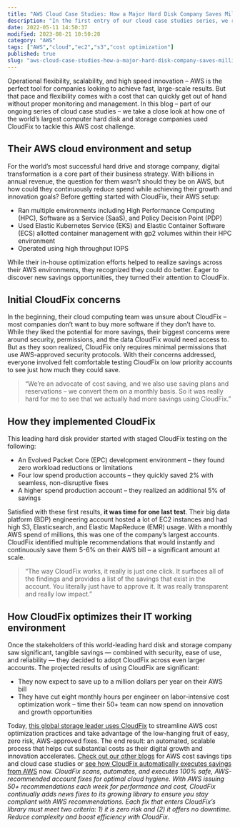 ```yaml
---
title: "AWS Cloud Case Studies: How a Major Hard Disk Company Saves Millions"
description: "In the first entry of our cloud case studies series, we reveal how CloudFix continuously finds and fixes AWS-recommended savings for the biggest name in hard drives."
date: 2022-05-11 14:50:37
modified: 2023-08-21 10:50:28
category: "AWS"
tags: ["AWS","cloud","ec2","s3","cost optimization"]
published: true
slug: "aws-cloud-case-studies-how-a-major-hard-disk-company-saves-millions"
---
```


Operational flexibility, scalability, and high speed innovation – AWS is the perfect tool for companies looking to achieve fast, large-scale results. But that pace and flexibility comes with a cost that can quickly get out of hand without proper monitoring and management. In this blog – part of our ongoing series of cloud case studies – we take a close look at how one of the world’s largest computer hard disk and storage companies used CloudFix to tackle this AWS cost challenge.

## Their AWS cloud environment and setup

For the world’s most successful hard drive and storage company, digital transformation is a core part of their business strategy. With billions in annual revenue, the question for them wasn’t should they be on AWS, but how could they continuously reduce spend while achieving their growth and innovation goals? Before getting started with CloudFix, their AWS setup:

-   Ran multiple environments including High Performance Computing (HPC), Software as a Service (SaaS), and Policy Decision Point (PDP)
-   Used Elastic Kubernetes Service (EKS) and Elastic Container Software (ECS) allotted container management with gp2 volumes within their HPC environment
-   Operated using high throughput IOPS

While their in-house optimization efforts helped to realize savings across their AWS environments, they recognized they could do better. Eager to discover new savings opportunities, they turned their attention to CloudFix.

## Initial CloudFix concerns

In the beginning, their cloud computing team was unsure about CloudFix – most companies don’t want to buy more software if they don’t have to. While they liked the potential for more savings, their biggest concerns were around security, permissions, and the data CloudFix would need access to. But as they soon realized, CloudFix only requires minimal permissions that use AWS-approved security protocols. With their concerns addressed, everyone involved felt comfortable testing CloudFix on low priority accounts to see just how much they could save.

> “We’re an advocate of cost saving, and we also use saving plans and reservations – we convert them on a monthly basis. So it was really hard for me to see that we actually had more savings using CloudFix.”

## How they implemented CloudFix

This leading hard disk provider started with staged CloudFix testing on the following:

-   An Evolved Packet Core (EPC) development environment – they found zero workload reductions or limitations
-   Four low spend production accounts – they quickly saved 2% with seamless, non-disruptive fixes
-   A higher spend production account – they realized an additional 5% of savings

Satisfied with these first results, **it was time for one last test**. Their big data platform (BDP) engineering account hosted a lot of EC2 instances and had high S3, Elasticsearch, and Elastic MapReduce (EMR) usage. With a monthly AWS spend of millions, this was one of the company’s largest accounts. CloudFix identified multiple recommendations that would instantly and continuously save them 5-6% on their AWS bill – a significant amount at scale.

> “The way CloudFix works, it really is just one click. It surfaces all of the findings and provides a list of the savings that exist in the account. You literally just have to approve it. It was really transparent and really low impact.”

## How CloudFix optimizes their IT working environment

Once the stakeholders of this world-leading hard disk and storage company saw significant, tangible savings — combined with security, ease of use, and reliability — they decided to adopt CloudFix across even larger accounts. The projected results of using CloudFix are significant:

-   They now expect to save up to a million dollars per year on their AWS bill
-   They have cut eight monthly hours per engineer on labor-intensive cost optimization work – time their 50+ team can now spend on innovation and growth opportunities

Today, [this global storage leader uses CloudFix](/resources/success-story-western-digital/) to streamline AWS cost optimization practices and take advantage of the low-hanging fruit of easy, zero risk, AWS-approved fixes. The end result: an automated, scalable process that helps cut substantial costs as their digital growth and innovation accelerates. [Check out our other blogs](/blog/) for AWS cost savings tips and cloud case studies or [see how CloudFix automatically executes savings from AWS](https://aws.amazon.com/marketplace/pp/prodview-5wc4rjxznjmwq) now. _CloudFix scans, automates, and executes 100% safe, AWS-recommended account fixes for optimal cloud hygiene. With AWS issuing 50+ recommendations each week for performance and cost, CloudFix continually adds news fixes to its growing library to ensure you stay compliant with AWS recommendations. Each fix that enters CloudFix’s library must meet two criteria: 1) it is zero risk and (2) it offers no downtime. Reduce complexity and boost efficiency with CloudFix._
